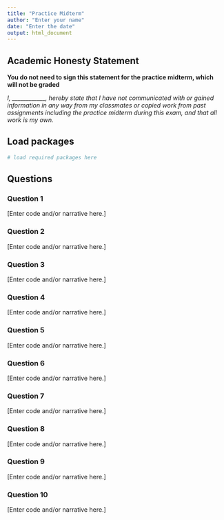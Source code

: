 ```yaml
---
title: "Practice Midterm"
author: "Enter your name"
date: "Enter the date"
output: html_document
---
```


## Academic Honesty Statement

**You do not need to sign this statement for the practice midterm, which will not be graded**

*I, \_\_\_\_\_\_\_\_\_\_\_\_, hereby state that I have not communicated with or gained information in any way from my classmates or copied work from past assignments including the practice midterm during this exam, and that all work is my own.*

## Load packages

```r
# load required packages here
```

## Questions

### Question 1

[Enter code and/or narrative here.]

### Question 2

[Enter code and/or narrative here.]

### Question 3

[Enter code and/or narrative here.]

### Question 4

[Enter code and/or narrative here.]

### Question 5

[Enter code and/or narrative here.]

### Question 6

[Enter code and/or narrative here.]

### Question 7

[Enter code and/or narrative here.]

### Question 8

[Enter code and/or narrative here.]

### Question 9

[Enter code and/or narrative here.]

### Question 10

[Enter code and/or narrative here.]
